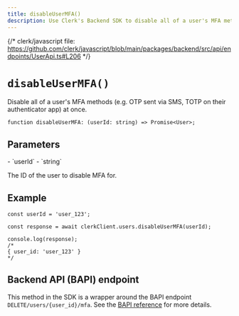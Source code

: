 ```yaml
---
title: disableUserMFA()
description: Use Clerk's Backend SDK to disable all of a user's MFA methods at once.
---
```


{/* clerk/javascript file: https://github.com/clerk/javascript/blob/main/packages/backend/src/api/endpoints/UserApi.ts#L206 */}

# `disableUserMFA()`

Disable all of a user's MFA methods (e.g. OTP sent via SMS, TOTP on their authenticator app) at once.

```tsx {{ prettier: false }}
function disableUserMFA: (userId: string) => Promise<User>;
```

## Parameters

<Properties>
  - `userId`
  - `string`

  The ID of the user to disable MFA for.
</Properties>

## Example

```tsx {{ prettier: false }}
const userId = 'user_123';

const response = await clerkClient.users.disableUserMFA(userId);

console.log(response);
/*
{ user_id: 'user_123' }
*/
```

## Backend API (BAPI) endpoint

This method in the SDK is a wrapper around the BAPI endpoint `DELETE/users/{user_id}/mfa`. See the [BAPI reference](https://clerk.com/docs/reference/backend-api/tag/Users#operation/DisableMFA) for more details.
